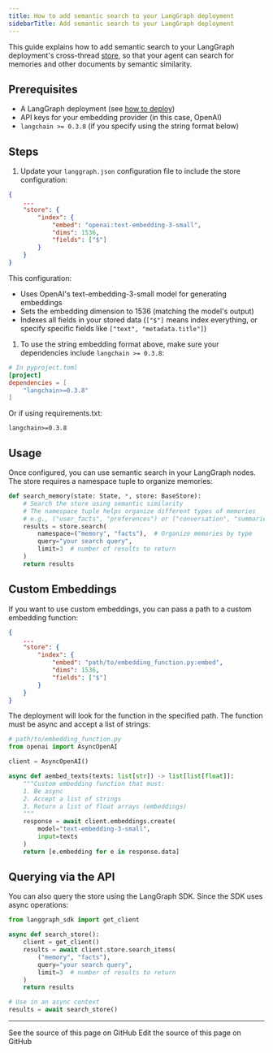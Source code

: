 ```yaml
---
title: How to add semantic search to your LangGraph deployment
sidebarTitle: Add semantic search to your LangGraph deployment
---
```

This guide explains how to add semantic search to your LangGraph deployment's cross-thread [store](/oss/python/langgraph/persistence#memory-store), so that your agent can search for memories and other documents by semantic similarity.

## Prerequisites

* A LangGraph deployment (see [how to deploy](/langgraph-platform/setup-app-requirements-txt))
* API keys for your embedding provider (in this case, OpenAI)
* `langchain >= 0.3.8` (if you specify using the string format below)

## Steps

1. Update your `langgraph.json` configuration file to include the store configuration:

```json
{
    ...
    "store": {
        "index": {
            "embed": "openai:text-embedding-3-small",
            "dims": 1536,
            "fields": ["$"]
        }
    }
}
```

This configuration:

* Uses OpenAI's text-embedding-3-small model for generating embeddings
* Sets the embedding dimension to 1536 (matching the model's output)
* Indexes all fields in your stored data (`["$"]` means index everything, or specify specific fields like `["text", "metadata.title"]`)

1. To use the string embedding format above, make sure your dependencies include `langchain >= 0.3.8`:

```toml
# In pyproject.toml
[project]
dependencies = [
    "langchain>=0.3.8"
]
```

Or if using requirements.txt:

```
langchain>=0.3.8
```

## Usage

Once configured, you can use semantic search in your LangGraph nodes. The store requires a namespace tuple to organize memories:

```python
def search_memory(state: State, *, store: BaseStore):
    # Search the store using semantic similarity
    # The namespace tuple helps organize different types of memories
    # e.g., ("user_facts", "preferences") or ("conversation", "summaries")
    results = store.search(
        namespace=("memory", "facts"),  # Organize memories by type
        query="your search query",
        limit=3  # number of results to return
    )
    return results
```

## Custom Embeddings

If you want to use custom embeddings, you can pass a path to a custom embedding function:

```json
{
    ...
    "store": {
        "index": {
            "embed": "path/to/embedding_function.py:embed",
            "dims": 1536,
            "fields": ["$"]
        }
    }
}
```

The deployment will look for the function in the specified path. The function must be async and accept a list of strings:

```python
# path/to/embedding_function.py
from openai import AsyncOpenAI

client = AsyncOpenAI()

async def aembed_texts(texts: list[str]) -> list[list[float]]:
    """Custom embedding function that must:
    1. Be async
    2. Accept a list of strings
    3. Return a list of float arrays (embeddings)
    """
    response = await client.embeddings.create(
        model="text-embedding-3-small",
        input=texts
    )
    return [e.embedding for e in response.data]
```

## Querying via the API

You can also query the store using the LangGraph SDK. Since the SDK uses async operations:

```python
from langgraph_sdk import get_client

async def search_store():
    client = get_client()
    results = await client.store.search_items(
        ("memory", "facts"),
        query="your search query",
        limit=3  # number of results to return
    )
    return results

# Use in an async context
results = await search_store()
```

---

<CardGroup cols={2}>
  <Card title="View Source" icon="eye" href="https://github.com/langchain-ai/docs/blob/main/src/langgraph-platform/semantic-search.mdx">
    See the source of this page on GitHub
  </Card>
  <Card title="Edit Source" icon="pen-to-square" href="https://github.com/langchain-ai/docs/edit/main/src/langgraph-platform/semantic-search.mdx">
    Edit the source of this page on GitHub
  </Card>
</CardGroup>
